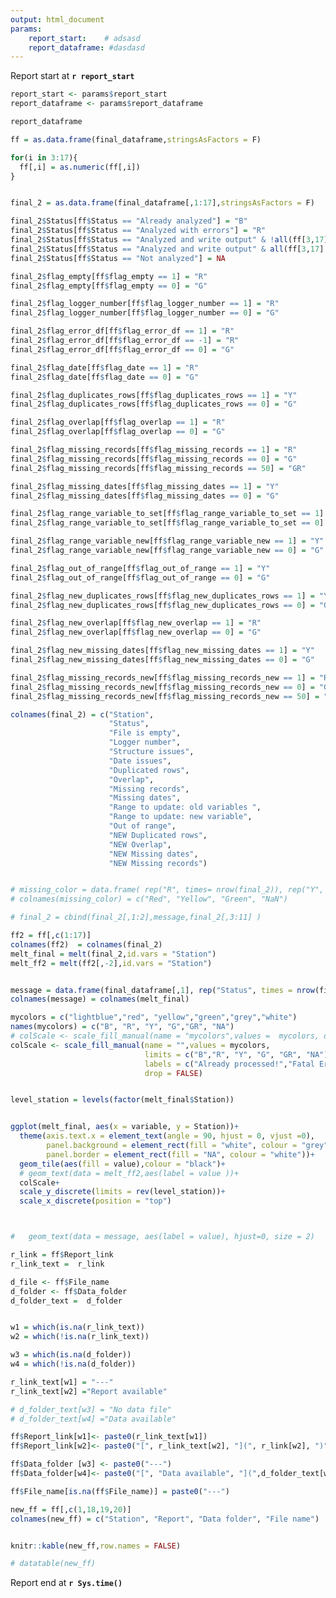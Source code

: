```yaml
---
output: html_document
params:
    report_start:    # adsasd    
    report_dataframe: #dasdasd
---
```



Report start at **`r report_start`**

```r

report_start <- params$report_start
report_dataframe <- params$report_dataframe

```



```r
report_dataframe
```




<!-- aggiungere parte tabella che per ogni file ho la flag_df -->

```r

ff = as.data.frame(final_dataframe,stringsAsFactors = F)

for(i in 3:17){
  ff[,i] = as.numeric(ff[,i])
}


final_2 = as.data.frame(final_dataframe[,1:17],stringsAsFactors = F)

final_2$Status[ff$Status == "Already analyzed"] = "B" 
final_2$Status[ff$Status == "Analyzed with errors"] = "R" 
final_2$Status[ff$Status == "Analyzed and write output" & !all(ff[3,17] == 0)] = "Y"  # ff[3,11] ??????
final_2$Status[ff$Status == "Analyzed and write output" & all(ff[3,17] == 0)] = "G"   # ff[3,11] ??????
final_2$Status[ff$Status == "Not analyzed"] = NA

final_2$flag_empty[ff$flag_empty == 1] = "R" 
final_2$flag_empty[ff$flag_empty == 0] = "G"

final_2$flag_logger_number[ff$flag_logger_number == 1] = "R"
final_2$flag_logger_number[ff$flag_logger_number == 0] = "G"

final_2$flag_error_df[ff$flag_error_df == 1] = "R"
final_2$flag_error_df[ff$flag_error_df == -1] = "R" 
final_2$flag_error_df[ff$flag_error_df == 0] = "G"

final_2$flag_date[ff$flag_date == 1] = "R" 
final_2$flag_date[ff$flag_date == 0] = "G"

final_2$flag_duplicates_rows[ff$flag_duplicates_rows == 1] = "Y" 
final_2$flag_duplicates_rows[ff$flag_duplicates_rows == 0] = "G"

final_2$flag_overlap[ff$flag_overlap == 1] = "R" 
final_2$flag_overlap[ff$flag_overlap == 0] = "G"

final_2$flag_missing_records[ff$flag_missing_records == 1] = "R" 
final_2$flag_missing_records[ff$flag_missing_records == 0] = "G"
final_2$flag_missing_records[ff$flag_missing_records == 50] = "GR"

final_2$flag_missing_dates[ff$flag_missing_dates == 1] = "Y" 
final_2$flag_missing_dates[ff$flag_missing_dates == 0] = "G"

final_2$flag_range_variable_to_set[ff$flag_range_variable_to_set == 1] = "Y" 
final_2$flag_range_variable_to_set[ff$flag_range_variable_to_set == 0] = "G"

final_2$flag_range_variable_new[ff$flag_range_variable_new == 1] = "Y" 
final_2$flag_range_variable_new[ff$flag_range_variable_new == 0] = "G"

final_2$flag_out_of_range[ff$flag_out_of_range == 1] = "Y" 
final_2$flag_out_of_range[ff$flag_out_of_range == 0] = "G"

final_2$flag_new_duplicates_rows[ff$flag_new_duplicates_rows == 1] = "Y" 
final_2$flag_new_duplicates_rows[ff$flag_new_duplicates_rows == 0] = "G"

final_2$flag_new_overlap[ff$flag_new_overlap == 1] = "R" 
final_2$flag_new_overlap[ff$flag_new_overlap == 0] = "G"

final_2$flag_new_missing_dates[ff$flag_new_missing_dates == 1] = "Y" 
final_2$flag_new_missing_dates[ff$flag_new_missing_dates == 0] = "G"

final_2$flag_missing_records_new[ff$flag_missing_records_new == 1] = "R" 
final_2$flag_missing_records_new[ff$flag_missing_records_new == 0] = "G"
final_2$flag_missing_records_new[ff$flag_missing_records_new == 50] = "GR"

colnames(final_2) = c("Station",
                      "Status",
                      "File is empty",
                      "Logger number",
                      "Structure issues",
                      "Date issues",
                      "Duplicated rows",
                      "Overlap",
                      "Missing records",
                      "Missing dates",
                      "Range to update: old variables ",
                      "Range to update: new variable",
                      "Out of range",
                      "NEW Duplicated rows",
                      "NEW Overlap",
                      "NEW Missing dates",
                      "NEW Missing records")


# missing_color = data.frame( rep("R", times= nrow(final_2)), rep("Y", times= nrow(final_2)),rep("G", times= nrow(final_2)),rep(NA, times= nrow(final_2)))
# colnames(missing_color) = c("Red", "Yellow", "Green", "NaN")

# final_2 = cbind(final_2[,1:2],message,final_2[,3:11] )

ff2 = ff[,c(1:17)]
colnames(ff2)  = colnames(final_2)
melt_final = melt(final_2,id.vars = "Station")
melt_ff2 = melt(ff2[,-2],id.vars = "Station")


message = data.frame(final_dataframe[,1], rep("Status", times = nrow(final_dataframe)), final_dataframe [,2])
colnames(message) = colnames(melt_final)

mycolors = c("lightblue","red", "yellow","green","grey","white")
names(mycolors) = c("B", "R", "Y", "G","GR", "NA")
# colScale <- scale_fill_manual(name = "mycolors",values =  mycolors, drop = FALSE)
colScale <- scale_fill_manual(name = "",values = mycolors,
                              limits = c("B","R", "Y", "G", "GR", "NA"),
                              labels = c("Already processed!","Fatal Error!", "Warning!", "OK!","Check disabled!", "Not Evaluated!"),
                              drop = FALSE)


level_station = levels(factor(melt_final$Station))


ggplot(melt_final, aes(x = variable, y = Station))+
  theme(axis.text.x = element_text(angle = 90, hjust = 0, vjust =0),
        panel.background = element_rect(fill = "white", colour = "grey"),
        panel.border = element_rect(fill = "NA", colour = "white"))+
  geom_tile(aes(fill = value),colour = "black")+
  # geom_text(data = melt_ff2,aes(label = value ))+
  colScale+
  scale_y_discrete(limits = rev(level_station))+
  scale_x_discrete(position = "top")



#   geom_text(data = message, aes(label = value), hjust=0, size = 2)


```

```r
r_link = ff$Report_link
r_link_text =  r_link

d_file <- ff$File_name
d_folder <- ff$Data_folder
d_folder_text =  d_folder


w1 = which(is.na(r_link_text))
w2 = which(!is.na(r_link_text))

w3 = which(is.na(d_folder))
w4 = which(!is.na(d_folder))

r_link_text[w1] = "---"
r_link_text[w2] ="Report available"

# d_folder_text[w3] = "No data file"
# d_folder_text[w4] ="Data available"

ff$Report_link[w1]<- paste0(r_link_text[w1])
ff$Report_link[w2]<- paste0("[", r_link_text[w2], "](", r_link[w2], ")")

ff$Data_folder [w3] <- paste0("---")
ff$Data_folder[w4]<- paste0("[", "Data available", "](",d_folder_text[w4], ")")

ff$File_name[is.na(ff$File_name)] = paste0("---")

new_ff = ff[,c(1,18,19,20)]
colnames(new_ff) = c("Station", "Report", "Data folder", "File name")


knitr::kable(new_ff,row.names = FALSE)

# datatable(new_ff)
```



Report end at **`r Sys.time()`**
